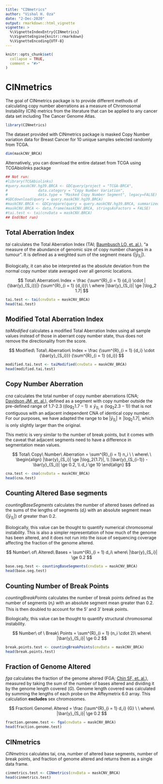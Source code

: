 ```yaml
---
title: "CINmetrics"
author: "Vishal H. Oza"
date: "2-Dec-2020"
output: rmarkdown::html_vignette
vignette: >
  %\VignetteIndexEntry{CINmetrics}
  %\VignetteEngine{knitr::rmarkdown}
  %\VignetteEncoding{UTF-8}
---
```


```r
knitr::opts_chunk$set(
  collapse = TRUE,
  comment = "#>"
)
```

# CINmetrics 

The goal of CINmetrics package is to provide different methods of calculating copy number aberrations as a measure of Chromosomal Instability (CIN) metrics from the literature that can be applied to any cancer data set including The Cancer Genome Atlas.


```r
library(CINmetrics)
```
The dataset provided with CINmetrics package is masked Copy Number variation data for Breast Cancer for 10 unique samples selected randomly from TCGA.

```r
dim(maskCNV_BRCA)
```


Alternatively, you can download the entire dataset from TCGA using TCGAbiolinks package
```r
## Not run:
#library(TCGAbiolinks)
#query.maskCNV.hg39.BRCA <- GDCquery(project = "TCGA-BRCA",
#              data.category = "Copy Number Variation",
#              data.type = "Masked Copy Number Segment", legacy=FALSE)
#GDCdownload(query = query.maskCNV.hg39.BRCA)
#maskCNV.BRCA <- GDCprepare(query = query.maskCNV.hg39.BRCA, summarizedExperiment = FALSE)
#maskCNV.BRCA <- data.frame(maskCNV.BRCA, stringsAsFactors = FALSE)
#tai.test <- tai(cnvData = maskCNV.BRCA)
## End(Not run)
```

## Total Aberration Index

*tai* calculates the Total Aberration Index (TAI; [Baumbusch LO, et. al.](https://www.ncbi.nlm.nih.gov/pmc/articles/PMC3553118/)), "a measure of the abundance of genomic size of copy number changes in a tumour". It is defined as a weighted sum of the segment means ($|\bar{y}_{S_i}|$). 

Biologically, it can also be interpreted as the absolute deviation from the normal copy number state averaged over all genomic locations.

$$
Total\ Aberration\ Index = 
\frac
{\sum^{R}_{i = 1} {d_i} \cdot |{\bar{y}_{S_i}}|}
{\sum^{R}_{i = 1} {d_i}}\ \
where |\bar{y}_{S_i}| \ge |\log_2 1.7|
$$
```r
tai.test <- tai(cnvData = maskCNV_BRCA)
head(tai.test)
```

## Modified Total Aberration Index

*taiModified* calculates a modified Total Aberration Index using all sample values instead of those in aberrant copy number state, thus does not remove the directionality from the score.

$$
Modified\ Total\ Aberration\ Index = 
\frac
{\sum^{R}_{i = 1} {d_i} \cdot {\bar{y}_{S_i}}}
{\sum^{R}_{i = 1} {d_i}}
$$
```r
modified.tai.test <- taiModified(cnvData = maskCNV_BRCA)
head(modified.tai.test)
```

## Copy Number Aberration

*cna* calculates the total number of copy number aberrations (CNA; [Davidson JM, et. al.](https://journals.plos.org/plosone/article?id=10.1371/journal.pone.0079079)), defined as a segment with copy number outside the pre-defined range of 1.7-2.3 ($(\log_2 1.7 -1) \le \bar{y}_{S_i} \le (\log_2 2.3 -1)$) that is not contiguous with an adjacent independent CNA of identical copy number. For our purposes, we have adapted the range to be $|\bar{y}_{S_i}| \ge |\log_2 1.7|$, which is only slightly larger than the original. 

This metric is very similar to the number of break points, but it comes with the caveat that adjacent segments need to have a difference in segmentation mean values.

$$
Total\ Copy\ Number\ Aberration = \sum^{R}_{i = 1} n_i
\ \ where\ \ 
\begin{align}
|\bar{y}_{S_i}| \ge |\log_2{1.7}|, \\ |\bar{y}_{S_{i-1}} - \bar{y}_{S_i}| \ge 0.2, \\ d_i \ge 10
\end{align}
$$
```r
cna.test <- cna(cnvData = maskCNV_BRCA)
head(cna.test)
```


## Counting Altered Base segments

*countingBaseSegments* calculates the number of altered bases defined as the sums of the lengths of segments ($d_i$) with an absolute segment mean ($|\bar{y}_{S_i}|$) of greater than 0.2. 

Biologically, this value can be thought to quantify numerical chromosomal instability. This is also a simpler representation of how much of the genome has been altered, and it does not run into the issue of sequencing coverage affecting the fraction of the genome altered.

$$
Number\ of\ Altered\ Bases = \sum^{R}_{i = 1} d_i\ where\ |\bar{y}_{S_i}| \ge 0.2
$$
```r
base.seg.test <- countingBaseSegments(cnvData = maskCNV_BRCA)
head(base.seg.test)
```

## Counting Number of Break Points

*countingBreakPoints* calculates the number of break points defined as the number of segments ($n_i$) with an absolute segment mean greater than 0.2. This is then doubled to account for the 5' and 3' break points. 

Biologically, this value can be thought to quantify structural chromosomal instability. 

$$
Number\ of \ Break\ Points = \sum^{R}_{i = 1} (n_i \cdot 2)\ where\ |\bar{y}_{S_i}| \ge 0.2
$$

```r
break.points.test <- countingBreakPoints(cnvData = maskCNV_BRCA)
head(break.points.test)
```

## Fraction of Genome Altered

*fga* calculates the fraction of the genome altered (FGA; [Chin SF, et. al.](https://pubmed.ncbi.nlm.nih.gov/17925008/)), measured by taking the sum of the number of bases altered and dividing it by the genome length covered ($G$). Genome length covered was calculated by summing the lengths of each probe on the Affeymetrix 6.0 array. This calculation **excludes** sex chromosomes.

$$
Fraction\ Genome\ Altered = 
\frac
{\sum^{R}_{i = 1} d_i}
{G}
\ \ where\  |\bar{y}_{S_i}| \ge 0.2
$$

```r
fraction.genome.test <- fga(cnvData = maskCNV_BRCA)
head(fraction.genome.test)
```

## CINmetrics
*CINmetrics* calculates tai, cna, number of altered base segments, number of break points, and fraction of genome altered and returns them as a single data frame. 

```r
cinmetrics.test <- CINmetrics(cnvData = maskCNV_BRCA)
head(cinmetrics.test)
```


